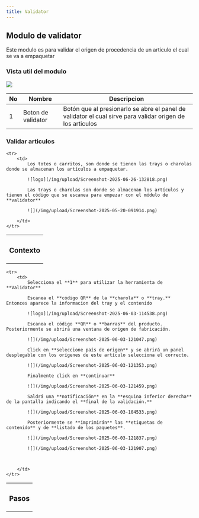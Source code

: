 ```yaml
---
title: Validator
---
```


## Modulo de validator

Este modulo es para validar el origen de procedencia de un articulo el cual se va a empaquetar

### Vista util del modulo
![](/img/upload/Screenshot-2025-06-03-122324.png)

|No|Nombre|Descripcion|
|--|------|-----------|
|1 |Boton de validator|Botón que al presionarlo se abre el panel de validator el cual sirve para validar origen de los articulos|

### Validar articulos

<table>
    <tr>
        <th><h3>Contexto</h3></th>
    </tr>

    <tr>
        <td>
            Los totes o carritos, son donde se tienen las trays o charolas donde se almacenan los artículos a empaquetar.

            ![logo](/img/upload/Screenshot-2025-06-26-132818.png)

            Las trays o charolas son donde se almacenan los artículos y tienen el código que se escanea para empezar con el módulo de **validator**

            ![](/img/upload/Screenshot-2025-05-20-091914.png)

        </td>
    </tr>
</table>

<table>
    <tr>
        <th><h3>Pasos</h3></th>
    </tr>

    <tr>
        <td>
            Selecciona el **1** para utilizar la herramienta de **Validator**

            Escanea el **código QR** de la **charola** o **tray.** Entonces aparece la informacion del tray y el contenido

            ![logo](/img/upload/Screenshot-2025-06-03-114538.png)

            Escanea el código **QR** o **barras** del producto. Posteriormente se abrirá una ventana de origen de fabricación.

            ![](/img/upload/Screenshot-2025-06-03-121047.png)

            Click en **seleccione país de origen** y se abrirá un panel desplegable con los orígenes de este artículo selecciona el correcto.

            ![](/img/upload/Screenshot-2025-06-03-121353.png)

            Finalmente click en **continuar**

            ![](/img/upload/Screenshot-2025-06-03-121459.png)

            Saldrá una **notificación** en la **esquina inferior derecha** de la pantalla indicando el **final de la validación.**

            ![](/img/upload/Screenshot-2025-06-03-104533.png)

            Posteriormente se **imprimirán** las **etiquetas de contenido** y de **listado de los paquetes**.

            ![](/img/upload/Screenshot-2025-06-03-121837.png)

            ![](/img/upload/Screenshot-2025-06-03-121907.png)

            

        </td>
    </tr>
</table>